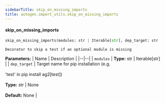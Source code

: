 ```yaml
---
sidebarTitle: skip_on_missing_imports
title: autogen.import_utils.skip_on_missing_imports
---
```


<code class="doc-symbol doc-symbol-heading doc-symbol-function"></code>
#### skip_on_missing_imports

```python
skip_on_missing_imports(modules: str | Iterable[str], dep_target: str | None = None) -> Callable[[~T], ~T]
```

    Decorator to skip a test if an optional module is missing

<b>Parameters:</b>
| Name | Description |
|--|--|
| `modules` | **Type:** str \| Iterable[str] |
| `dep_target` | Target name for pip installation (e.g.<br/><br/>'test' in pip install ag2[test])<br/><br/>**Type:** str \| None<br/><br/>**Default:** None |

<br />